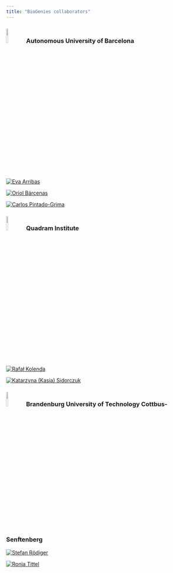 ```yaml
---
title: "BioGenies collaborators"
---
```


### ![](fig/logo/UAB_logo.png){width="10%"} Autonomous University of Barcelona
::: {layout-ncol=5}
[![Eva Arribas](fig/ppl/ea.png "Eva Arribas"){}]()

[![Oriol Bárcenas](fig/ppl/ob.png "Oriol Bárcenas"){}]()

[![Carlos Pintado-Grima](fig/ppl/cp.png "Carlos Pintado-Grima"){}]()
:::

### ![](fig/logo/QI_logo.png){width="10%"} Quadram Institute
::: {layout-ncol=5}
[![Rafał Kolenda](fig/temp_profile.png "temporary profile pic"){}]()

[![Katarzyna (Kasia) Sidorczuk](fig/temp_profile.png "temporary profile pic"){}]()
:::

### ![](fig/logo/BTU_logo.png){width="10%"} Brandenburg University of Technology Cottbus-Senftenberg
::: {layout-ncol=5}
[![Stefan Rödiger](fig/temp_profile.png "temporary profile pic"){}]()

[![Ronja Tittel](fig/ppl/rt.jpg "Ronja Tittel"){}]()
:::
